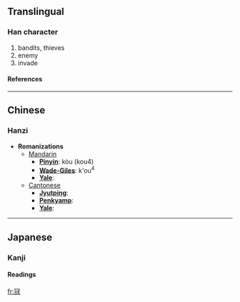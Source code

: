 {{see|寇}}

==Translingual==
===Han character===
{{Han char|rad=冖|as=08|sn=10|four=|canj=月一山水 (BMUE)}}
# bandits, thieves
# enemy
# invade
====References====
{{Han ref|kx=0131.011|dkj=01590|dj=0293.100|hdz=10304.070|uh=51A6|ud=20902}}
----

==Chinese==
===Hanzi===


* '''Romanizations'''
** [[Mandarin]]
*** '''[[Pinyin]]''': kòu (kou4)
*** '''[[Wade-Giles]]''': k'ou<sup>4</sup>
*** '''[[Yale]]''': 
**[[Cantonese]]
***'''[[Jyutping]]''':
***'''[[Penkyamp]]''': 
***'''[[Yale]]''': 


----
==Japanese==
===Kanji===
{{ja-kanji|grade=|rs=冖08}}
====Readings====
{{ja-readings|on=[[こう]] (kō), [[く]] (ku)|kun=[[あだ]] (ada)}}




[[fr:冦]]